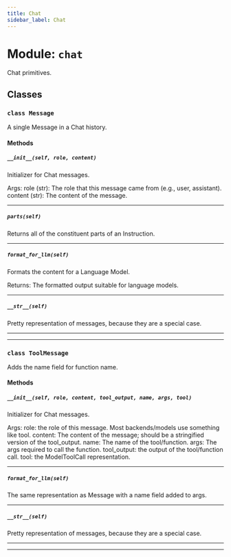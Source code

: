 ```yaml
---
title: Chat
sidebar_label: Chat
---
```


# Module: `chat`

Chat primitives.

## Classes

### `class Message`

A single Message in a Chat history.

#### Methods

##### `__init__(self, role, content)`

Initializer for Chat messages.

Args:
role (str): The role that this message came from (e.g., user, assistant).
content (str): The content of the message.

-----

##### `parts(self)`

Returns all of the constituent parts of an Instruction.

-----

##### `format_for_llm(self)`

Formats the content for a Language Model.

Returns:
The formatted output suitable for language models.

-----

##### `__str__(self)`

Pretty representation of messages, because they are a special case.

-----

---

### `class ToolMessage`

Adds the name field for function name.

#### Methods

##### `__init__(self, role, content, tool_output, name, args, tool)`

Initializer for Chat messages.

Args:
role: the role of this message. Most backends/models use something like tool.
content: The content of the message; should be a stringified version of the tool_output.
name: The name of the tool/function.
args: The args required to call the function.
tool_output: the output of the tool/function call.
tool: the ModelToolCall representation.

-----

##### `format_for_llm(self)`

The same representation as Message with a name field added to args.

-----

##### `__str__(self)`

Pretty representation of messages, because they are a special case.

-----

---
